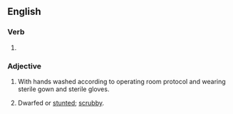 ==English==

===Verb===
{{head|en|verb form}}

# {{en-past of|scrub}}

===Adjective===
{{en-adj}}

# {{lb|en|surgery|not comparable}} With hands washed according to operating room protocol and wearing sterile gown and sterile gloves.
# Dwarfed or [[stunted]]; [[scrubby]].